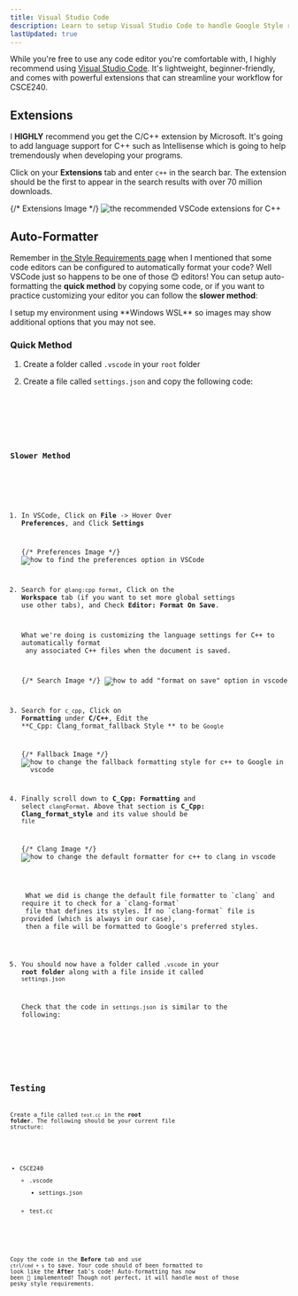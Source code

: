 ```yaml
---
title: Visual Studio Code
description: Learn to setup Visual Studio Code to handle Google Style requirements automatically and the extensions that can help you develop C++ programs in CSCE240.
lastUpdated: true
---
```


While you're free to use any code editor you're comfortable with, I highly recommend using 
<a href="https://code.visualstudio.com/" target="_blank" rel="noopener noreferrer">Visual 
Studio Code</a>. It's lightweight, beginner-friendly, and comes with powerful extensions 
that can streamline your workflow for CSCE240.

## Extensions

I **HIGHLY** recommend you get the C/C++ extension by Microsoft. It's going to add language 
support for C++ such as Intellisense which is going to help tremendously when developing your 
programs. 

Click on your **Extensions** tab and enter `c++` in the search bar. The extension should 
be the first to appear in the search results with over 70 million downloads.

{/* Extensions Image */}
![the recommended VSCode extensions for C++](@assets/editor/extensions.webp)

 
## Auto-Formatter

Remember in [the Style Requirements page](../welcome/style-requirements#code-editor) when 
I mentioned that some code editors can be configured to automatically format your 
code? Well VSCode just so happens to be one of those 😊 editors! You can setup auto-formatting the **quick method** by copying some code, or if you want to 
practice customizing your editor you can follow the **slower method**:

<Aside>I setup my environment using **Windows WSL** so images may show additional options that you may not see.</Aside>

### Quick Method

<Steps>

1. Create a folder called `.vscode` in your `root` folder

2. Create a file called `settings.json` and copy the following code:

    <Code title="settings.json" lang="json" code={code.settings} />

</Steps>

### Slower Method

<Steps>

1. In VSCode, Click on **File** -> Hover Over **Preferences**, and Click **Settings**

    {/* Preferences Image */}
    ![how to find the preferences option in VSCode](@assets/editor/preferences.webp)

2. Search for `@lang:cpp format`, Click on the **Workspace** tab (if you 
want to set more global settings use other tabs), and Check **Editor: Format On Save**. 

    <Aside>What we're doing is customizing the language settings for C++ to automatically format 
    any associated C++ files when the document is saved.</Aside>

    {/* Search Image */}
    ![how to add "format on save" option in vscode](@assets/editor/search.webp)

3. Search for `c_cpp`, Click on **Formatting** under **C/C++**, Edit the **C_Cpp: Clang_format_fallback Style **
to be `Google`

    {/* Fallback Image */}
    ![how to change the fallback formatting style for c++ to Google in vscode](@assets/editor/fallback.webp)

4. Finally scroll down to **C_Cpp: Formatting** and select `clangFormat`. Above that section 
is **C_Cpp: Clang_format_style** and its value should be `file`

    {/* Clang Image */}
    ![how to change the default formatter for c++ to clang in vscode](@assets/editor/clang.webp)

    <Aside>
    What we did is change the default file formatter to `clang` and require it to check for a `clang-format` 
    file that defines its styles. If no `clang-format` file is provided (which is always in our case), 
    then a file will be formatted to Google's preferred styles.
    </Aside>

5. You should now have a folder called `.vscode` in your **root folder** along with a file inside it called `settings.json`

    Check that the code in `settings.json` is similar to the following:

    <Code title="settings.json" lang="json" code={code.settings} />

</Steps>

## Testing

Create a file called `test.cc` in the **root folder**. The following should be your current file structure:


<FileTree>

- CSCE240
    - .vscode
        - settings.json
    - test.cc

</FileTree>

Copy the code in the **Before** tab and use `ctrl/cmd + s` to save. Your code should of been formatted to look like 
the **After** tab's code! Auto-formatting has now been 🚀 implemented! Though not perfect, it will handle most of those 
pesky style requirements.

<Tabs>

<TabItem label="Before" icon="close">
<Code title="test.cc" lang="cpp" code={code.before} />
</TabItem>

<TabItem label="After" icon="approve-check">
<Code title="test.cc" lang="cpp" code={code.after} />
</TabItem>

</Tabs>





